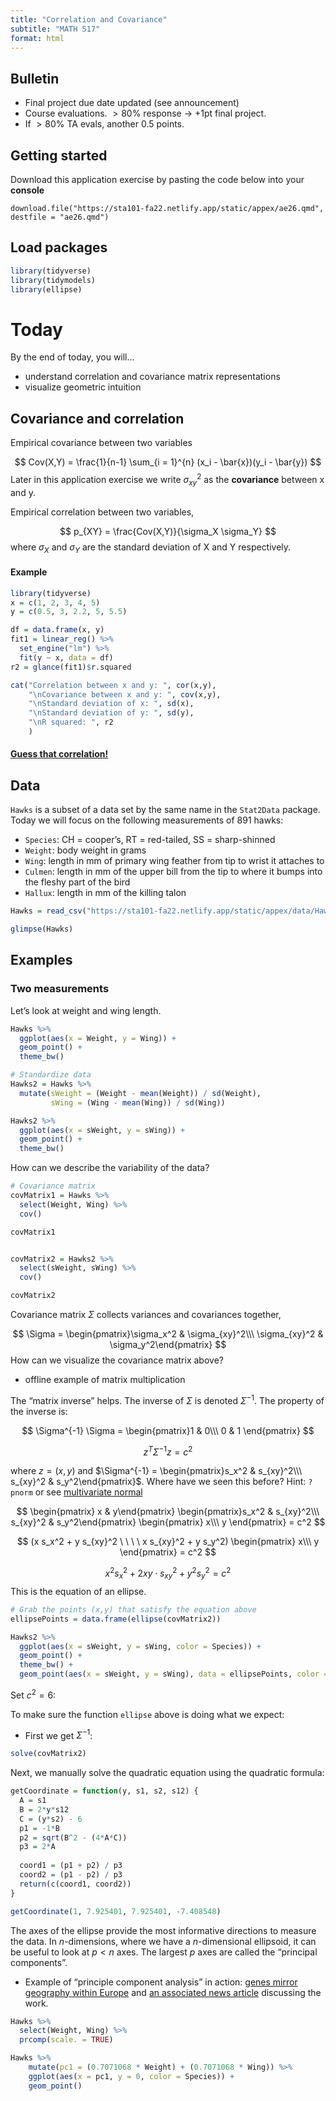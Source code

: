 ```yaml
---
title: "Correlation and Covariance"
subtitle: "MATH 517"
format: html
---
```



## Bulletin

- Final project due date updated (see announcement)
- Course evaluations. $>80\%$ response $\rightarrow$ +1pt final project. 
- If $>80\%$ TA evals, another 0.5 points.

## Getting started

Download this application exercise by pasting the code below into your **console**

```
download.file("https://sta101-fa22.netlify.app/static/appex/ae26.qmd",
destfile = "ae26.qmd")
```

## Load packages

```r
library(tidyverse)
library(tidymodels)
library(ellipse)
```

# Today

By the end of today, you will...

- understand correlation and covariance matrix representations
- visualize geometric intuition

## Covariance and correlation

Empirical covariance between two variables

$$
Cov(X,Y) = \frac{1}{n-1} \sum_{i = 1}^{n} (x_i - \bar{x})(y_i - \bar{y})
$$
Later in this application exercise we write $\sigma_{xy}^2$ as the **covariance** between x and y.


Empirical correlation between two variables,

$$
p_{XY} = \frac{Cov(X,Y)}{\sigma_X \sigma_Y}
$$
where $\sigma_X$ and $\sigma_Y$ are the standard deviation of X and Y respectively.


#### Example

```r
library(tidyverse)
x = c(1, 2, 3, 4, 5)
y = c(0.5, 3, 2.2, 5, 5.5)

df = data.frame(x, y)
fit1 = linear_reg() %>%
  set_engine("lm") %>%
  fit(y ~ x, data = df)
r2 = glance(fit1)$r.squared

cat("Correlation between x and y: ", cor(x,y),
    "\nCovariance between x and y: ", cov(x,y),
    "\nStandard deviation of x: ", sd(x),
    "\nStandard deviation of y: ", sd(y),
    "\nR squared: ", r2
    )

```

#### [Guess that correlation!](https://www.rossmanchance.com/applets/2021/guesscorrelation/GuessCorrelation.html)

## Data

`Hawks` is a subset of a data set by the same name in the `Stat2Data` package. Today we will focus on the following measurements of 891 hawks:

- `Species`: CH = cooper's, RT = red-tailed, SS = sharp-shinned
- `Weight`: body weight in grams
- `Wing`: length in mm of primary wing feather from tip to wrist it attaches to
- `Culmen`: length in mm of the upper bill from the tip to where it bumps into the fleshy part of the bird
- `Hallux`: length in mm of the killing talon

```r
Hawks = read_csv("https://sta101-fa22.netlify.app/static/appex/data/Hawks.csv")
```

```r
glimpse(Hawks)
```


## Examples

### Two measurements

Let's look at weight and wing length.

```r
Hawks %>%
  ggplot(aes(x = Weight, y = Wing)) +
  geom_point() +
  theme_bw()
```

```r
# Standardize data
Hawks2 = Hawks %>%
  mutate(sWeight = (Weight - mean(Weight)) / sd(Weight),
         sWing = (Wing - mean(Wing)) / sd(Wing))

Hawks2 %>%
  ggplot(aes(x = sWeight, y = sWing)) +
  geom_point() +
  theme_bw()
```


How can we describe the variability of the data? 

```r
# Covariance matrix
covMatrix1 = Hawks %>%
  select(Weight, Wing) %>%
  cov()

covMatrix1


covMatrix2 = Hawks2 %>%
  select(sWeight, sWing) %>%
  cov()

covMatrix2
```

Covariance matrix $\Sigma$ collects variances and covariances together,

$$
\Sigma = \begin{pmatrix}\sigma_x^2 & \sigma_{xy}^2\\\ \sigma_{xy}^2 & \sigma_y^2\end{pmatrix}
$$
How can we visualize the covariance matrix above?

- offline example of matrix multiplication

The "matrix inverse" helps. The inverse of $\Sigma$ is denoted $\Sigma^{-1}$. The property of the inverse is:

$$
\Sigma^{-1} \Sigma = \begin{pmatrix}1 & 0\\\ 0 & 1 \end{pmatrix}
$$


$$
z^T \Sigma^{-1} z = c^2
$$

where $z = (x, y)$ and $\Sigma^{-1} = \begin{pmatrix}s_x^2 & s_{xy}^2\\\ s_{xy}^2 & s_y^2\end{pmatrix}$. Where have we seen this before? Hint: `?pnorm` or see [multivariate normal](https://en.wikipedia.org/wiki/Multivariate_normal_distribution)

$$
\begin{pmatrix} x & y\end{pmatrix} 
\begin{pmatrix}s_x^2 & s_{xy}^2\\\ s_{xy}^2 & s_y^2\end{pmatrix}
\begin{pmatrix} x\\\ y \end{pmatrix}
= c^2
$$

$$
(x s_x^2 + y s_{xy}^2 \ \ \ \ x s_{xy}^2 + y s_y^2) \begin{pmatrix} x\\\ y \end{pmatrix} = c^2
$$

$$
x^2 s_x^2 + 2x y \cdot s_{xy}^2 + y^2 s_y^2 = c^2
$$
This is the equation of an ellipse.


```r
# Grab the points (x,y) that satisfy the equation above
ellipsePoints = data.frame(ellipse(covMatrix2))

Hawks2 %>%
  ggplot(aes(x = sWeight, y = sWing, color = Species)) +
  geom_point() +
  theme_bw() +
  geom_point(aes(x = sWeight, y = sWing), data = ellipsePoints, color = 'steelblue')
```

Set $c^2 = 6$:

To make sure the function `ellipse` above is doing what we expect:

- First we get $\Sigma^{-1}$:
```r
solve(covMatrix2)
```

Next, we manually solve the quadratic equation using the quadratic formula:

```r
getCoordinate = function(y, s1, s2, s12) {
  A = s1
  B = 2*y*s12
  C = (y*s2) - 6
  p1 = -1*B
  p2 = sqrt(B^2 - (4*A*C))
  p3 = 2*A
  
  coord1 = (p1 + p2) / p3
  coord2 = (p1 - p2) / p3
  return(c(coord1, coord2))
}

getCoordinate(1, 7.925401, 7.925401, -7.408548)
```

The axes of the ellipse provide the most informative directions to measure the data. In $n$-dimensions, where we have a $n$-dimensional ellipsoid, it can be useful to look at $p<n$ axes. The largest $p$ axes are called the "principal components".

- Example of "principle component analysis" in action: [genes mirror geography within Europe](https://www.nature.com/articles/nature07331) and [an associated news article](https://www.nationalgeographic.com/science/article/european-genes-mirror-european-geography) discussing the work.

```r
Hawks %>%
  select(Weight, Wing) %>%
  prcomp(scale. = TRUE)

Hawks %>%
    mutate(pc1 = (0.7071068 * Weight) + (0.7071068 * Wing)) %>%
    ggplot(aes(x = pc1, y = 0, color = Species)) + 
    geom_point()
```

